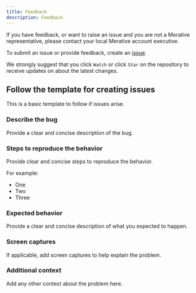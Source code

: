 ```yaml
---
title: Feedback
description: Feedback
---
```


If you have feedback, or want to raise an issue and you are not a Merative
 representative, please contact your local Merative account executive.

To submit an issue or provide feedback, create an [issue](https://github.com/merative/spm-chatbot/issues).

We strongly suggest that you click `Watch` or click `Star` on the repository to receive updates on about the latest changes.

## Follow the template for creating issues

This is a basic template to follow if issues arise.

### Describe the bug

Provide a clear and concise description of the bug.

### Steps to reproduce the behavior

Provide clear and concise steps to reproduce the behavior.

For example:

* One
* Two
* Three

### Expected behavior

Provide a clear and concise description of what you expected to happen.

### Screen captures

If applicable, add screen captures to help explain the problem.

### Additional context

Add any other context about the problem here.
